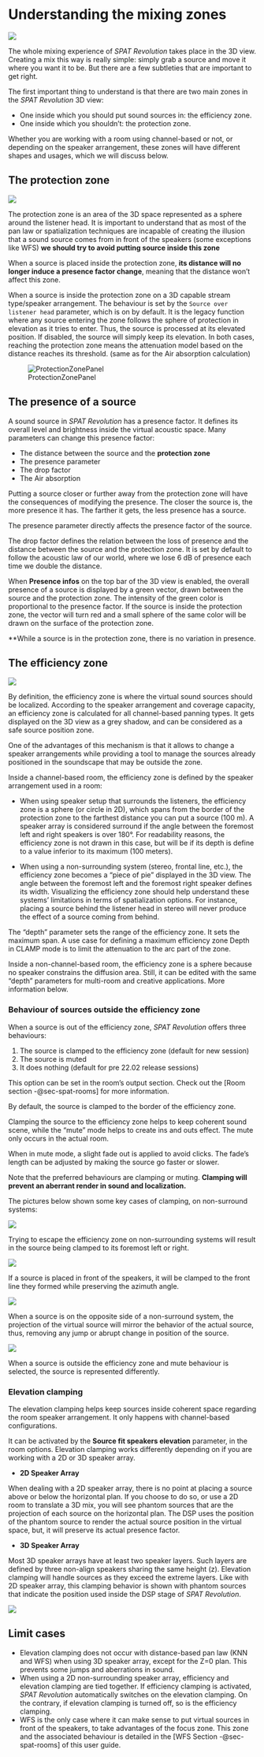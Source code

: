 # Understanding the mixing zones {#sec-understanding-3D-view}

![](https://media.githubusercontent.com/media/FLUX-SE/doc_images/main/SpatR/Room/3DView.png)


The whole mixing experience of _SPAT Revolution_ takes place in the 3D view. Creating a mix this way is really simple: simply grab a source and move it where you want it to be. But there are a few subtleties that are important to get right.

The first important thing to understand is that there are two main zones in the _SPAT Revolution_ 3D view:

+ One inside which you should put sound sources in: the efficiency zone.
+ One inside which you shouldn’t: the protection zone.

Whether you are working with a room using channel-based or not, or depending on the speaker arrangement, these zones will have different shapes and usages, which we will discuss below.

## The protection zone {#sec-about3dview-protectionzone}

![](https://media.githubusercontent.com/media/FLUX-SE/doc_images/main/SpatR/Room/ProtectionZone.png)

The protection zone is an area of the 3D space represented as a sphere around the listener head.
It is important to understand that as most of the pan law or spatialization techniques are incapable of creating the illusion that a sound source comes from in front of the speakers (some exceptions like WFS) **we should try to avoid putting source inside this zone**

When a source is placed inside the protection zone, **its distance will no longer induce a presence factor change**, meaning that the distance won't affect this zone.

When a source is inside the protection zone on a 3D capable stream type/speaker arrangement. The behaviour is set by the ```Source over listener head``` parameter, which is on by default. It is the legacy function where any source entering the zone follows the sphere of protection in elevation as it tries to enter. Thus, the source is processed at its elevated position. If disabled, the source will simply keep its elevation. In both cases, reaching the protection zone means the attenuation model based on the distance reaches its threshold. (same as for the Air absorption calculation)

![ProtectionZonePanel]( https://media.githubusercontent.com/media/FLUX-SE/doc_images/main/SpatR//Room/OutputProtectionZonePanel.png)


## The presence of a source

A sound source in _SPAT Revolution_ has a presence factor. It defines its overall level and brightness inside the virtual acoustic space. Many parameters can change this presence factor:

- The distance between the source and the **protection zone**
- The presence parameter
- The drop factor
- The Air absorption

Putting a source closer or further away from the protection zone will have the consequences of modifying the presence. The closer the source is, the more presence it has. The farther it gets, the less presence has a source.

The presence parameter directly affects the presence factor of the source.

The drop factor defines the relation between the loss of presence and the distance between the source and the protection zone. It is set by default to follow the acoustic law of our world, where we lose 6 dB of presence each time we double the distance.

When **Presence infos** on the top bar of the 3D view is enabled, the overall presence of a source is displayed by a green vector, drawn between the source and the protection zone. The intensity of the green color is proportional to the presence factor. If the source is inside the protection zone, the vector will turn red and a small sphere of the same color will be drawn on the surface of the protection zone.

:::{.callout-warning}
**While a source is in the protection zone, there is no variation in presence.
:::

## The efficiency zone {#sec-about3dview-efficiencyzone}

![]( https://media.githubusercontent.com/media/FLUX-SE/doc_images/main/SpatR//Room/3DViewEfficiencyZone.png)

<!--TO BE COMPLETED-->
By definition, the efficiency zone is where the virtual sound sources should be localized.
According to the speaker arrangement and coverage capacity, an efficiency zone is calculated for all channel-based panning types. It gets displayed on the 3D view as a grey shadow, and can be considered as a safe source position zone.

One of the advantages of this mechanism is that it allows to change a speaker arrangements while providing a tool to manage the sources already positioned in the soundscape that may be outside the zone.

Inside a channel-based room, the efficiency zone is defined by the speaker arrangement used in a room:

+ When using speaker setup that surrounds the listeners, the efficiency zone is a sphere (or circle in 2D), which spans from the border of the protection zone to the farthest distance you can put a source (100 m). A speaker array is considered surround if the angle between the foremost left and right speakers is over 180°. For readability reasons, the efficiency zone is not drawn in this case, but will be if its depth is define to a value inferior to its maximum (100 meters).

+ When using a non-surrounding system (stereo, frontal line, etc.), the efficiency zone becomes a “piece of pie” displayed in the 3D view. The angle between the foremost left and the foremost right speaker defines its width. Visualizing the efficiency zone should help understand these systems' limitations in terms of spatialization options. For instance, placing a source behind the listener head in stereo will never produce the effect of a source coming from behind.

The “depth” parameter sets the range of the efficiency zone. It sets the maximum span. A use case for defining a maximum efficiency zone Depth in CLAMP mode is to limit the attenuation to the arc part of the zone.

Inside a non-channel-based room, the efficiency zone is a sphere because no speaker constrains the diffusion area. Still, it can be edited with the same “depth” parameters for multi-room and creative applications. More information below.

### Behaviour of sources outside the efficiency zone

When a source is out of the efficiency zone, _SPAT Revolution_ offers three behaviours:

1. The source is clamped to the efficiency zone (default for new session)
2. The source is muted
3. It does nothing (default for pre 22.02 release sessions)

This option can be set in the room’s output section. Check out the [Room section -@sec-spat-rooms] for more information.

:::{.callout-note}
By default, the source is clamped to the border of the efficiency zone.
:::

Clamping the source to the efficiency zone helps to keep coherent sound scene, while the "mute" mode helps to create ins and outs effect. The mute only occurs in the actual room.

:::{.callout-note}
When in mute mode, a slight fade out is applied to avoid clicks. The fade's length can be adjusted by making the source go faster or slower.
:::

Note that the preferred behaviours are clamping or muting. **Clamping will prevent an aberrant render in sound and localization.**

The pictures below shown some key cases of clamping, on non-surround systems:

![]( https://media.githubusercontent.com/media/FLUX-SE/doc_images/main/SpatR//Room/3DViewAzimClamping.png)

:::{.callout-note}
Trying to escape the efficiency zone on non-surrounding systems will result in the source being clamped to its foremost left or right.
:::

![]( https://media.githubusercontent.com/media/FLUX-SE/doc_images/main/SpatR//Room/3DViewFrontClamping.png)

:::{.callout-note}
If a source is placed in front of the speakers, it will be clamped to the front line they formed while preserving the azimuth angle.
:::

![]( https://media.githubusercontent.com/media/FLUX-SE/doc_images/main/SpatR//Room/3DViewMirrorClamping.png)

:::{.callout-note}
When a source is on the opposite side of a non-surround system, the projection of the virtual source will mirror the behavior of the actual source, thus, removing any jump or abrupt change in position of the source.
:::

![]( https://media.githubusercontent.com/media/FLUX-SE/doc_images/main/SpatR//Room/3DViewMuteSource.png)

:::{.callout-note}
When a source is outside the efficiency zone and mute behaviour is selected, the source is represented differently.
:::

### Elevation clamping

The elevation clamping helps keep sources inside coherent space regarding the room speaker arrangement. It only happens with channel-based configurations.

It can be activated by the **Source fit speakers elevation** parameter, in the room options. Elevation clamping works differently depending on if you are working with a 2D or 3D speaker array.

+ **2D Speaker Array**

When dealing with a 2D speaker array, there is no point at placing a source above or below the horizontal plan. If you choose to do so, or use a 2D room to translate a 3D mix, you will see phantom sources that are the projection of each source on the horizontal plan. The DSP uses the position of the phantom source to render the actual source position in the virtual space, but, it will preserve its actual presence factor.

+ **3D Speaker Array**

Most 3D speaker arrays have at least two speaker layers. Such layers are defined by three non-align speakers sharing the same height (z). Elevation clamping will handle sources as they exceed the extreme layers. Like with 2D speaker array, this clamping behavior is shown with phantom sources that indicate the position used inside the DSP stage of _SPAT Revolution_.

![]( https://media.githubusercontent.com/media/FLUX-SE/doc_images/main/SpatR//Room/3DViewHeightClamping.png)

## Limit cases

+ Elevation clamping does not occur with distance-based pan law (KNN and WFS) when using 3D speaker array, except for the Z=0 plan. This prevents some jumps and aberrations in sound.
+ When using a 2D non-surrounding speaker array, efficiency and elevation clamping are tied together. If efficiency clamping is activated, _SPAT Revolution_ automatically switches on the elevation clamping. On the contrary, if elevation clamping is turned off, so is the efficiency clamping.
+ WFS is the only case where it can make sense to put virtual sources in front of the speakers, to take advantages of the focus zone. This zone and the associated behaviour is detailed in the  [WFS Section -@sec-spat-rooms] of this user guide.